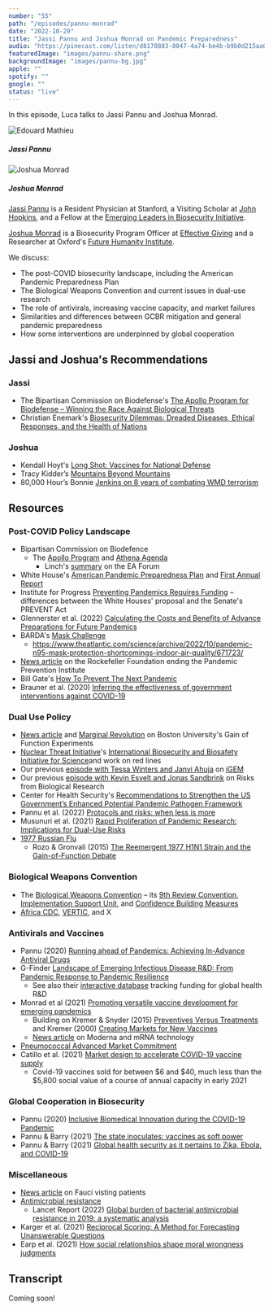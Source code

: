 ```yaml
---
number: "55"
path: "/episodes/pannu-monrad"
date: "2022-10-29"
title: "Jassi Pannu and Joshua Monrad on Pandemic Preparedness"
audio: "https://pinecast.com/listen/d8178883-8047-4a74-be4b-b9b0d215aa06.mp3"
featuredImage: "images/pannu-share.png"
backgroundImage: "images/pannu-bg.jpg"
apple: ""
spotify: ""
google: ""
status: "live"
---
```


In this episode, Luca talks to Jassi Pannu and Joshua Monrad.

<div class="episode-image_variable max-500">


![Edouard Mathieu](images/jassi.jpg)

<h5>Jassi Pannu</h5>

![Joshua Monrad](images/joshua.jpg)

<h5>Joshua Monrad</h5>



</div>

[Jassi Pannu](https://www.linkedin.com/in/jassipannu/) is a Resident Physician at Stanford, a Visiting Scholar at [John Hopkins](https://publichealth.jhu.edu/), and a Fellow at the [Emerging Leaders in Biosecurity Initiative](https://www.centerforhealthsecurity.org/our-work/emergingbioleaders/).

[Joshua Monrad](https://twitter.com/jtmonrad) is a Biosecurity Program Officer at [Effective Giving](https://www.effectivegiving.org/) and a Researcher at Oxford's [Future Humanity Institute](https://fhi.ox.ac.uk/).

We discuss:

* The post-COVID biosecurity landscape, including the American Pandemic Preparedness Plan
* The Biological Weapons Convention and current issues in dual-use research
* The role of antivirals, increasing vaccine capacity, and market failures
* Similarities and differences between GCBR mitigation and general pandemic preparedness
* How some interventions are underpinned by global cooperation

## Jassi and Joshua's Recommendations

### Jassi

* The Bipartisan Commission on Biodefense's [The Apollo Program for Biodefense – Winning the Race Against Biological Threats](https://biodefensecommission.org/reports/the-apollo-program-for-biodefense-winning-the-race-against-biological-threats/)
* Christian Enemark's [Biosecurity Dilemmas: Dreaded Diseases, Ethical Responses, and the Health of Nations](https://www.goodreads.com/book/show/33255013-biosecurity-dilemmas)

### Joshua

* Kendall Hoyt's [Long Shot: Vaccines for National Defense](https://www.goodreads.com/book/show/13272201-long-shot)
* Tracy Kidder’s [Mountains Beyond Mountains](https://www.goodreads.com/book/show/10235.Mountains_Beyond_Mountains)
* 80,000 Hour’s Bonnie [Jenkins on 8 years of combating WMD terrorism](https://80000hours.org/podcast/episodes/ambassador-bonnie-jenkins-peace-arms-control/)

## Resources

### Post-COVID Policy Landscape

* Bipartisan Commission on Biodefence
  * The [Apollo Program](https://biodefensecommission.org/reports/the-apollo-program-for-biodefense-winning-the-race-against-biological-threats/) and [Athena Agenda](https://biodefensecommission.org/reports/the-athena-agenda-advancing-the-apollo-program-for-biodefense/)
    * Linch's [summary](https://forum.effectivealtruism.org/posts/nkmQfJosPf7huCBkk/notes-on-apollo-report-on-biodefense) on the EA Forum
* White House's [American Pandemic Preparedness Plan](https://www.whitehouse.gov/wp-content/uploads/2021/09/American-Pandemic-Preparedness-Transforming-Our-Capabilities-Final-For-Web.pdf) and [First Annual Report](https://www.whitehouse.gov/ostp/news-updates/2022/09/01/fact-sheet-american-pandemic-preparedness-plan-annual-report/)
* Institute for Progress [Preventing Pandemics Requires Funding](https://progress.institute/preventing-pandemics-requires-funding/) – differences between the White Houses' proposal and the Senate's PREVENT Act
* Glennerster et al. (2022) [Calculating the Costs and Benefits of Advance Preparations for Future Pandemics](https://www.nber.org/papers/w30565)
* BARDA's [Mask Challenge](https://drive.hhs.gov/mask_challenge.html)
  * https://www.theatlantic.com/science/archive/2022/10/pandemic-n95-mask-protection-shortcomings-indoor-air-quality/671723/
* [News article](https://www.science.org/content/article/cycles-panic-and-neglect-head-pandemic-prevention-institute-explains-its-early-death) on the Rockefeller Foundation ending the Pandemic Prevention Institute
* Bill Gate's [How To Prevent The Next Pandemic](https://www.goodreads.com/book/show/59900689-how-to-prevent-the-next-pandemic?ac=1&from_search=true&qid=asb3l8ISEi&rank=1)
* Brauner et al. (2020) [Inferring the effectiveness of government interventions against COVID-19](https://www.science.org/doi/full/10.1126/science.abd9338)

### Dual Use Policy

* [News article](https://www.forbes.com/sites/stevensalzberg/2022/10/24/gain-of-function-experiments-at-boston-university-create-a-deadly-new-covid-19-virus-who-thought-this-was-a-good-idea/) and [Marginal Revolution](https://marginalrevolution.com/marginalrevolution/2022/10/irresponsible-gain-of-function-research.html) on Boston University's Gain of Function Experiments 
* [Nuclear Threat Initiative](https://www.nti.org/)'s [International Biosecurity and Biosafety Initiative for Science](https://www.nti.org/about/programs-projects/project/international-biosafety-and-biosecurity-initiative-for-science-ibbis/)and work on red lines
* Our previous [episode with Tessa Winters and Janvi Ahuja](https://hearthisidea.com/episodes/alexanian-ahuja) on [iGEM](https://igem.org/)
* Our previous [episode with Kevin Esvelt and Jonas Sandbrink](https://hearthisidea.com/episodes/esvelt-sandbrink) on Risks from Biological Research
* Center for Health Security's [Recommendations to Strengthen the US Government’s Enhanced Potential Pandemic Pathogen Framework](https://www.centerforhealthsecurity.org/news/center-news/pdfs/220629-RecstostrengthenUSGePPPandDURCPolicies.pdf)
* Pannu et al. (2022) [Protocols and risks: when less is more](https://www.nature.com/articles/s41596-021-00655-6)
* Musunuri et al. (2021) [Rapid Proliferation of Pandemic Research: Implications for Dual-Use Risks](https://journals.asm.org/doi/full/10.1128/mBio.01864-21)
* [1977 Russian Flu](https://en.wikipedia.org/wiki/1977_Russian_flu)
  * Rozo & Gronvali (2015) [The Reemergent 1977 H1N1 Strain and the Gain-of-Function Debate](https://www.ncbi.nlm.nih.gov/pmc/articles/PMC4542197/)

### Biological Weapons Convention

* The [Biological Weapons Convention](https://www.un.org/disarmament/biological-weapons/) – its [9th Review Convention](https://meetings.unoda.org/meeting/bwc-revcon-2022/), [Implementation Support Unit](https://www.un.org/disarmament/biological-weapons/implementation-support-unit), and [Confidence Building Measures](https://www.un.org/disarmament/biological-weapons/confidence-building-measures)
* [Africa CDC](https://africacdc.org/), [VERTIC](https://www.vertic.org/), and X

### Antivirals and Vaccines

* Pannu (2020) [Running ahead of Pandemics: Achieving In-Advance Antiviral Drugs](https://papers.ssrn.com/sol3/papers.cfm?abstract_id=3570737)
* G-Finder [Landscape of Emerging Infectious Disease R&D: From Pandemic Response to Pandemic Resilience](https://www.policycuresresearch.org/2022-g-finder-eid-report/)
  * See also their [interactive database](https://gfinderdata.policycuresresearch.org/) tracking funding for global health R&D
* Monrad et al (2021) [Promoting versatile vaccine development for emerging pandemics](https://www.nature.com/articles/s41541-021-00290-y)
  * Building on Kremer & Snyder (2015) [Preventives Versus Treatments](https://academic.oup.com/qje/article-abstract/130/3/1167/1931641) and Kremer (2000) [Creating Markets for New Vaccines](https://www.journals.uchicago.edu/doi/10.1086/ipe.1.25056141)
  * [News article](https://eu.usatoday.com/story/news/health/2020/11/23/success-pfizer-moderna-mrna-covid-19-vaccines-ushers-new-era/6311228002/) on Moderna and mRNA technology
* [Pneumococcal Advanced Market Commitment](https://www.gavi.org/investing-gavi/innovative-financing/pneumococcal-amc)
* Catillo et al. (2021) [Market design to accelerate COVID-19 vaccine supply](https://pubmed.ncbi.nlm.nih.gov/33632897/)
  * Covid-19 vaccines sold for between \$6 and \$40, much less than the \$5,800 social value of a course of annual capacity in early 2021

### Global Cooperation in Biosecurity

* Pannu (2020) [Inclusive Biomedical Innovation during the COVID-19 Pandemic](https://onlinelibrary.wiley.com/doi/10.1111/1758-5899.12876)
* Pannu & Barry (2021) [The state inoculates: vaccines as soft power](https://www.thelancet.com/journals/langlo/article/PIIS2214-109X(21)00091-7/)
* Pannu & Barry (2021) [Global health security as it pertains to Zika, Ebola, and COVID-19](https://europepmc.org/article/med/34334661)

### Miscellaneous

* [News article](https://www.huffingtonpost.co.uk/entry/anthony-fauci-fighting-covid-19_n_5fc7fed7c5b61bea2b14e3ee) on Fauci visting patients
* [Antimicrobial resistance](https://en.wikipedia.org/wiki/Antimicrobial_resistance)
  * Lancet Report (2022) [Global burden of bacterial antimicrobial resistance in 2019: a systematic analysis](https://www.thelancet.com/journals/lancet/article/PIIS0140-6736(21)02724-0/)
* Karger et al. (2021) [Reciprocal Scoring: A Method for Forecasting Unanswerable Questions](https://papers.ssrn.com/sol3/papers.cfm?abstract_id=3954498)
* Earp et al. (2021) [How social relationships shape moral wrongness judgments](https://www.nature.com/articles/s41467-021-26067-4)

## Transcript

Coming soon!
